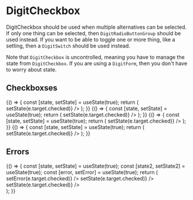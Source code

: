 
<Meta
    title="Elements|DigitCheckbox"
    component={DigitCheckbox}
/>

# DigitCheckbox

DigitCheckbox should be used when multiple alternatives can be selected. If only one thing can be selected, then `DigitRadioButtonGroup` should be used instead. If you want to be able to toggle one or more thing, like a setting, then a `DigitSwitch` should be used instead.

Note that `DigitCheckbox` is uncontrolled, meaning you have to manage the state from `DigitCheckbox`. If you are using a `DigitForm`, then you don't have to worry about state.

## Checkboxses

<Preview>
    <Story name="Primary checkbox">
        {() => {
            const [state, setState] = useState(true);
            return (
                <DigitCheckbox
                    label="Primary"
                    primary
                    value={state}
                    onChange={e => setState(e.target.checked)}
                />
            );
        }}
    </Story>
    <Story name="Secondary checkbox">
        {() => {
            const [state, setState] = useState(true);
            return (
                <DigitCheckbox
                    label="Secondary"
                    secondary
                    value={state}
                    onChange={e => setState(e.target.checked)}
                />
            );
        }}
    </Story>
    <Story name="Normal checkbox">
        {() => {
            const [state, setState] = useState(true);
            return (
                <DigitCheckbox
                    label="Normal"
                    value={state}
                    onChange={e => setState(e.target.checked)}
                />
            );
        }}
    </Story>
    <Story name="Disabled checkbox">
        {() => {
            const [state, setState] = useState(true);
            return (
                <DigitCheckbox
                    label="Disabled"
                    disabled
                    value={state}
                    onChange={e => setState(e.target.checked)}
                />
            );
        }}
    </Story>
</Preview>

## Errors

<Preview>
    <Story name="Error checkbox">
        {() => {
            const [state, setState] = useState(true);
            const [state2, setState2] = useState(true);
            const [error, setError] = useState(true);
            return (
                <div>
                      <DigitCheckbox
                          label="Set error on the checkboxes"
                          primary
                          value={error}
                          onChange={e => setError(e.target.checked)}
                      />
                      <DigitCheckbox
                          label="Seconday"
                          error={error}
                          errorMessage="Error message"
                          secondary
                          value={state}
                          onChange={e => setState(e.target.checked)}
                      />
                      <DigitCheckbox
                          label="Seconday"
                          error={error}
                          errorMessage="Error message again"
                          disabled
                          value={state2}
                          onChange={e => setState(e.target.checked)}
                      />
                  </div>
            );
        }}
    </Story>
</Preview>

<Props of={DigitCheckbox} />
